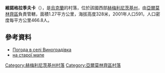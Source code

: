 {{coord|49|16|54|N|27|1|37|E|scale:100000|display=title}}

'''維諾格拉季夫卡'''（{{lang-uk|Виноградівка}}），是[[烏克蘭|烏克蘭]]的村落，位於該國西部[[赫梅利尼茨基州|赫梅利尼茨基州]]，由[[亞爾莫林齊區|亞爾莫林齊區]]負責管轄，面積1.27平方公里，海拔高度328米，2001年人口591，人口密度每平方公里466.8人。

==參考資料==
* [http://weather.in.ua/ua/hmel'nickaja/3603 Погода в селі Виноградівка] {{Wayback|url=http://weather.in.ua/ua/hmel%27nickaja/3603 |date=20170120011824 }}
* [http://lazarus.elte.hu/hun/digkonyv/topo/200e/45-49.jpg на старої мапе] {{Wayback|url=http://lazarus.elte.hu/hun/digkonyv/topo/200e/45-49.jpg |date=20160304192228 }}

{{DEFAULTSORT:Виноградівка}}
[[Category:赫梅利尼茨基州村落|Category:赫梅利尼茨基州村落]]
[[Category:亞爾莫林齊區村落|Category:亞爾莫林齊區村落]]


{{Khmelnytskyi-geo-stub}}